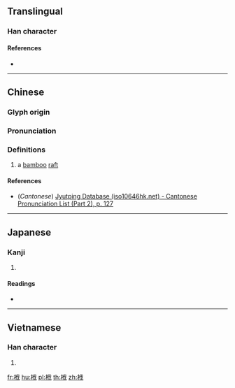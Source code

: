 {{character info/new}}
==Translingual==

===Han character===
{{Han char|rn=75|rad=木|as=06|sn=10|four=|canj=DOI|ids=⿰[[木]][[伐]]}}

====References====
* {{Han ref|kx=0523.190|dkj=14731|dj=0911.160|hdz=21201.010|uh=6830|ud=26672}}

----

==Chinese==
{{zh-forms}}

===Glyph origin===
{{Han etym}}

===Pronunciation===
{{zh-pron
|m=fá
|c=fat6
|mc=y
|oc=y
|ma=
|cat=n
}}

===Definitions===
{{zh-hanzi}}

# a [[bamboo]] [[raft]]

====References====
* (''Cantonese'') [http://www.iso10646hk.net/jp/document/download.jsp Jyutping Database (iso10646hk.net) - Cantonese Pronunciation List (Part 2), p. 127]

----

==Japanese==

===Kanji===
{{ja-kanji|grade=|rs=木06}}

# {{defn|lang=ja|sort=木06}}

====Readings====
* {{ja-readings|on=[[はつ]] (hatsu), [[ぼち]] (bochi)|kun=[[いかだ]] (ikada)}}

----

==Vietnamese==

===Han character===
{{vi-hantu|[[phiệt]]|rs=木06}}

# {{defn|lang=vi|sort=木06}}

[[fr:栰]]
[[hu:栰]]
[[pl:栰]]
[[th:栰]]
[[zh:栰]]